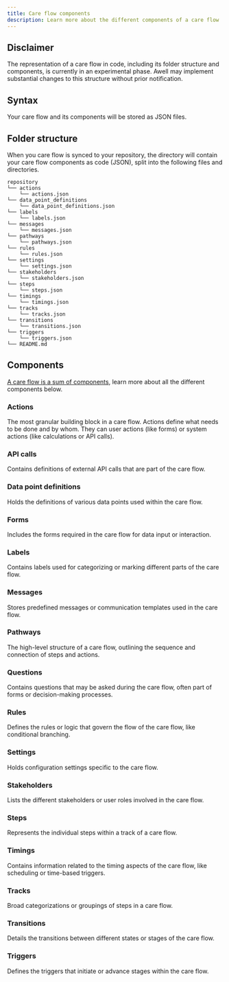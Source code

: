 ```yaml
---
title: Care flow components
description: Learn more about the different components of a care flow
---
```


## Disclaimer

The representation of a care flow in code, including its folder structure and components, is currently in an experimental phase. Awell may implement substantial changes to this structure without prior notification.

## Syntax

Your care flow and its components will be stored as JSON files.

## Folder structure

When you care flow is synced to your repository, the directory will contain your care flow components as code (JSON), split into the following files and directories.

```
repository
└── actions
    └── actions.json
└── data_point_definitions
    └── data_point_definitions.json
└── labels
    └── labels.json
└── messages
    └── messages.json
└── pathways
    └── pathways.json
└── rules
    └── rules.json
└── settings
    └── settings.json
└── stakeholders
    └── stakeholders.json
└── steps
    └── steps.json
└── timings
    └── timings.json
└── tracks
    └── tracks.json
└── transitions
    └── transitions.json
└── triggers
    └── triggers.json
└── README.md
```

## Components

[A care flow is a sum of components](/awell-studio/docs/getting-started/versioning#a-care-flow-as-a-set-of-components), learn more about all the different components below.

### Actions

The most granular building block in a care flow. Actions define what needs to be done and by whom. They can user actions (like forms) or system actions (like calculations or API calls).

### API calls

Contains definitions of external API calls that are part of the care flow.

### Data point definitions

Holds the definitions of various data points used within the care flow.

### Forms

Includes the forms required in the care flow for data input or interaction.

### Labels

Contains labels used for categorizing or marking different parts of the care flow.

### Messages

Stores predefined messages or communication templates used in the care flow.

### Pathways

The high-level structure of a care flow, outlining the sequence and connection of steps and actions.

### Questions

Contains questions that may be asked during the care flow, often part of forms or decision-making processes.

### Rules

Defines the rules or logic that govern the flow of the care flow, like conditional branching.

### Settings

Holds configuration settings specific to the care flow.

### Stakeholders

Lists the different stakeholders or user roles involved in the care flow.

### Steps

Represents the individual steps within a track of a care flow.

### Timings

Contains information related to the timing aspects of the care flow, like scheduling or time-based triggers.

### Tracks

Broad categorizations or groupings of steps in a care flow.

### Transitions

Details the transitions between different states or stages of the care flow.

### Triggers

Defines the triggers that initiate or advance stages within the care flow.
